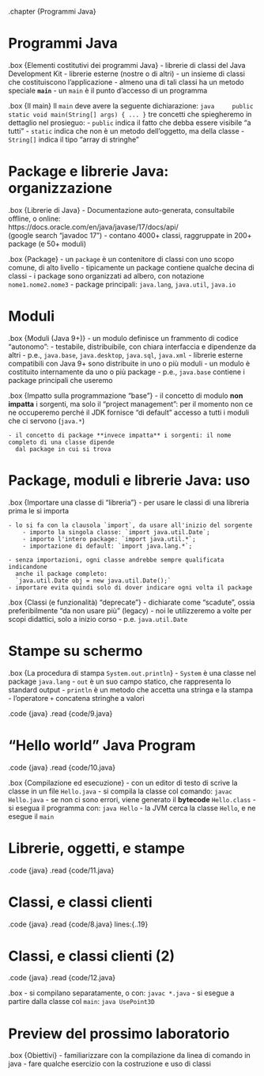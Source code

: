 .chapter {Programmi Java}

# Programmi Java

.box {Elementi costitutivi dei programmi Java}
    - librerie di classi del Java Development Kit
    - librerie esterne (nostre o di altri)
    - un insieme di classi che costituiscono l'applicazione
    - almeno una di tali classi ha un metodo speciale **`main`**
    - un `main` è il punto d'accesso di un programma

.box {Il main}
    Il `main` deve avere la seguente dichiarazione:
    ```java
    public static void main(String[] args) { ... }
    ```
    tre concetti che spiegheremo in dettaglio nel prosieguo:
    - `public` indica il fatto che debba essere visibile "a tutti"
    - `static` indica che non è un metodo dell'oggetto, ma della classe
    - `String[]` indica il tipo "array di stringhe"

# Package e librerie Java: organizzazione

.box {Librerie di Java}
    - Documentazione auto-generata, consultabile offline, o online:  
      https://docs.oracle.com/en/java/javase/17/docs/api/  
      (google search "javadoc 17")
    - contano 4000+ classi, raggruppate in 200+ package (e 50+ moduli)

.box {Package}
    - un `package` è un contenitore di classi con uno scopo comune, di alto livello
    - tipicamente un package contiene qualche decina di classi
    - i package sono organizzati ad albero, con notazione `nome1.nome2.nome3`
    - package principali: `java.lang`, `java.util`, `java.io`

# Moduli

.box {Moduli (Java 9+)}
    - un modulo definisce un frammento di codice "autonomo":
        - testabile, distribuibile, con chiara interfaccia e dipendenze da altri
    - p.e., `java.base`, `java.desktop`, `java.sql`, `java.xml`
    - librerie esterne compatibili con Java 9+ sono distribuite in uno o più moduli
    - un modulo è costituito internamente da uno o più package
    - p.e., `java.base` contiene i package principali che useremo

.box {Impatto sulla programmazione "base"}
    - il concetto di modulo **non impatta** i sorgenti, ma solo il "project management":
      per il momento non ce ne occuperemo perché il JDK fornisce "di default" accesso
      a tutti i moduli che ci servono (`java.*`)

    - il concetto di package **invece impatta** i sorgenti: il nome completo di una classe dipende
      dal package in cui si trova

# Package, moduli e librerie Java: uso

.box {Importare una classe di "libreria"}
    - per usare le classi di una libreria prima le si importa

    - lo si fa con la clausola `import`, da usare all'inizio del sorgente
        - importo la singola classe: `import java.util.Date`;
        - importo l'intero package: `import java.util.*`;
        - importazione di default: `import java.lang.*`;

    - senza importazioni, ogni classe andrebbe sempre qualificata indicandone
      anche il package completo:  
      `java.util.Date obj = new java.util.Date();`
    - importare evita quindi solo di dover indicare ogni volta il package

.box {Classi (e funzionalità) "deprecate"}
    - dichiarate come "scadute", ossia preferibilmente "da non usare più" (legacy)
    - noi le utilizzeremo a volte per scopi didattici, solo a inizio corso
    - p.e. `java.util.Date`

# Stampe su schermo

.box {La procedura di stampa `System.out.println`}
    - `System` è una classe nel package `java.lang`
    - `out` è un suo campo statico, che rappresenta lo standard output
    - `println` è un metodo che accetta una stringa e la stampa
    - l'operatore `+` concatena stringhe a valori

.code {java}
    .read {code/9.java}

# "Hello world" Java Program

.code {java}
    .read {code/10.java}

.box {Compilazione ed esecuzione}
    - con un editor di testo di scrive la classe in un file `Hello.java`
    - si compila la classe col comando: `javac Hello.java`
    - se non ci sono errori, viene generato il **bytecode** `Hello.class`
    - si esegua il programma con: `java Hello`
    - la JVM cerca la classe `Hello`, e ne esegue il `main`

# Librerie, oggetti, e stampe

.code {java}
    .read {code/11.java}

# Classi, e classi clienti

.code {java}
    .read {code/8.java} lines:{..19}

# Classi, e classi clienti (2)

.code {java}
    .read {code/12.java}

.box
    - si compilano separatamente, o con: `javac *.java`
    - si esegue a partire dalla classe col `main`: `java UsePoint3D`

# Preview del prossimo laboratorio

.box {Obiettivi}
    - familiarizzare con la compilazione da linea di comando in java
    - fare qualche esercizio con la costruzione e uso di classi